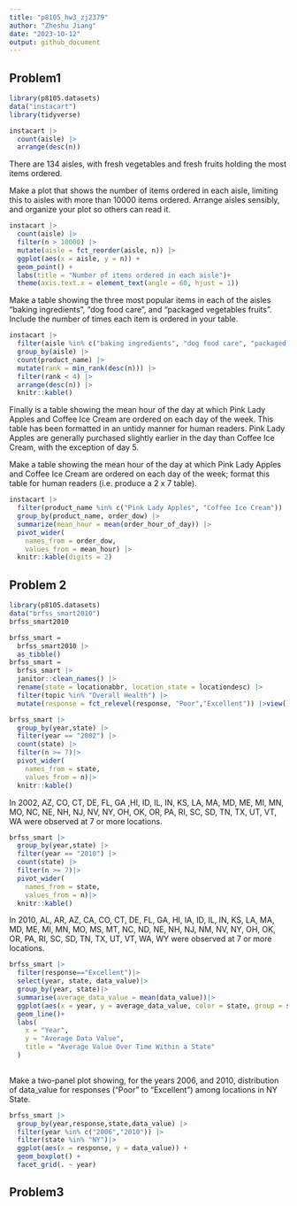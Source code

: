 ```yaml
---
title: "p8105_hw3_zj2379"
author: "Zheshu Jiang"
date: "2023-10-12"
output: github_document
---
```


## Problem1
```r
library(p8105.datasets)
data("instacart")
library(tidyverse)
```

```r
instacart |> 
  count(aisle) |> 
  arrange(desc(n))
```

There are 134 aisles, with fresh vegetables and fresh fruits holding the most items ordered.

Make a plot that shows the number of items ordered in each aisle, limiting this to aisles with more than 10000 items ordered. Arrange aisles sensibly, and organize your plot so others can read it.
```r
instacart |> 
  count(aisle) |> 
  filter(n > 10000) |> 
  mutate(aisle = fct_reorder(aisle, n)) |> 
  ggplot(aes(x = aisle, y = n)) + 
  geom_point() + 
  labs(title = "Number of items ordered in each aisle")+
  theme(axis.text.x = element_text(angle = 60, hjust = 1))
```

Make a table showing the three most popular items in each of the aisles “baking ingredients”, “dog food care”, and “packaged vegetables fruits”. Include the number of times each item is ordered in your table.

```r
instacart |> 
  filter(aisle %in% c("baking ingredients", "dog food care", "packaged vegetables fruits")) |>
  group_by(aisle) |> 
  count(product_name) |> 
  mutate(rank = min_rank(desc(n))) |> 
  filter(rank < 4) |> 
  arrange(desc(n)) |>
  knitr::kable()
```


Finally is a table showing the mean hour of the day at which Pink Lady Apples and Coffee Ice Cream are ordered on each day of the week. This table has been formatted in an untidy manner for human readers. Pink Lady Apples are generally purchased slightly earlier in the day than Coffee Ice Cream, with the exception of day 5.

Make a table showing the mean hour of the day at which Pink Lady Apples and Coffee Ice Cream are ordered on each day of the week; format this table for human readers (i.e. produce a 2 x 7 table).
```r
instacart |>
  filter(product_name %in% c("Pink Lady Apples", "Coffee Ice Cream")) |>
  group_by(product_name, order_dow) |>
  summarize(mean_hour = mean(order_hour_of_day)) |>
  pivot_wider(
    names_from = order_dow, 
    values_from = mean_hour) |>
  knitr::kable(digits = 2)
```

## Problem 2

```r
library(p8105.datasets)
data("brfss_smart2010")
brfss_smart2010
```

```r
brfss_smart = 
  brfss_smart2010 |> 
  as_tibble()
brfss_smart = 
  brfss_smart |>
  janitor::clean_names() |>
  rename(state = locationabbr, location_state = locationdesc) |>
  filter(topic %in% "Overall Health") |>
  mutate(response = fct_relevel(response, "Poor","Excellent")) |>view()
```

```r
brfss_smart |>
  group_by(year,state) |>
  filter(year == "2002") |>
  count(state) |>
  filter(n >= 7)|>
  pivot_wider(
    names_from = state, 
    values_from = n)|>
  knitr::kable()
```

In 2002, AZ, CO, CT, DE, FL, GA ,HI, ID, IL, IN, KS, LA, MA, MD, ME, MI, MN, MO, NC, NE, NH, NJ, NV, NY, OH, OK, OR, PA, RI, SC, SD, TN, TX, UT, VT, WA were observed at 7 or more locations.

```r
brfss_smart |>
  group_by(year,state) |>
  filter(year == "2010") |>
  count(state) |>
  filter(n >= 7)|>
  pivot_wider(
    names_from = state, 
    values_from = n)|>
  knitr::kable()
```

In 2010, AL, AR, AZ, CA, CO, CT, DE, FL, GA, HI, IA, ID, IL, IN, KS, LA, MA, MD, ME, MI, MN, MO, MS, MT, NC, ND, NE, NH, NJ, NM, NV, NY, OH, OK, OR, PA, RI, SC, SD, TN, TX, UT, VT, WA, WY were observed at 7 or more locations.

```r
brfss_smart |>
  filter(response=="Excellent")|>
  select(year, state, data_value)|>
  group_by(year, state)|>
  summarise(average_data_value = mean(data_value))|>
  ggplot(aes(x = year, y = average_data_value, color = state, group = state)) +
  geom_line()+
  labs(
    x = "Year",
    y = "Average Data Value",
    title = "Average Value Over Time Within a State"
  )
  
```


Make a two-panel plot showing, for the years 2006, and 2010, distribution of data_value for responses (“Poor” to “Excellent”) among locations in NY State.
```r
brfss_smart |>
  group_by(year,response,state,data_value) |>
  filter(year %in% c("2006","2010")) |>
  filter(state %in% "NY")|>
  ggplot(aes(x = response, y = data_value)) + 
  geom_boxplot() + 
  facet_grid(. ~ year)
```


## Problem3



